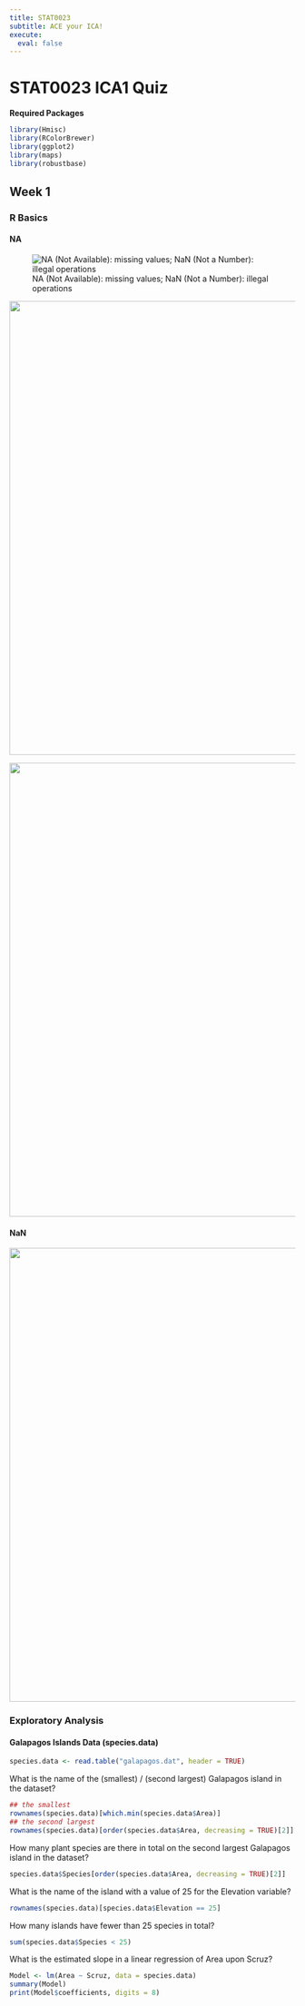 ```yaml
---
title: STAT0023
subtitle: ACE your ICA!
execute: 
  eval: false
---
```


# STAT0023 ICA1 Quiz {#welcome}

**Required Packages**

```r
library(Hmisc)
library(RColorBrewer)
library(ggplot2)
library(maps)
library(robustbase)
```

## **Week 1**

### **R Basics**

#### **NA**

![NA (Not Available): missing values; NaN (Not a Number): illegal operations](/images/NA1.png){alt="NA (Not Available): missing values; NaN (Not a Number): illegal operations" fig-align="left"}

![](images/NA2.png){fig-align="left" width="800"}

![](images/NA3.png){fig-align="left" width="800"}

#### **NaN**

![](images/NaN1.png){fig-align="left" width="800"}

### **Exploratory Analysis**

#### **Galapagos Islands Data (species.data)**

```r
species.data <- read.table("galapagos.dat", header = TRUE)
```

What is the name of the (smallest) / (second largest) Galapagos island in the dataset?

```r
## the smallest
rownames(species.data)[which.min(species.data$Area)]
## the second largest
rownames(species.data)[order(species.data$Area, decreasing = TRUE)[2]]
```

How many plant species are there in total on the second largest Galapagos island in the dataset?

```r
species.data$Species[order(species.data$Area, decreasing = TRUE)[2]]
```

What is the name of the island with a value of 25 for the Elevation variable?

```r
rownames(species.data)[species.data$Elevation == 25]
```

How many islands have fewer than 25 species in total?

```r
sum(species.data$Species < 25)
```

What is the estimated slope in a linear regression of Area upon Scruz?

```r
Model <- lm(Area ~ Scruz, data = species.data)
summary(Model)
print(Model$coefficients, digits = 8)
```
